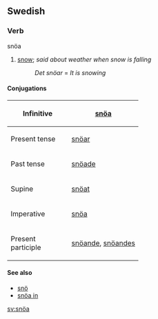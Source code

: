 ==Swedish==
===Verb===
;snöa
#[[snow]]; ''said about weather when snow is falling''
#:''Det snöar'' = ''It is snowing''
====Conjugations====
{| border=1 cellspacing=0
|- align=center
! width=125 bgcolor="#FFFFF0" | Infinitive
| [[snöa]]
|- align=center
! width=125 bgcolor="#FFFFF0" | Present tense
| [[snöar]]
|- align=center
! width=125 bgcolor="#FFFFF0" | Past tense
| [[snöade]]
|- align=center
! width=125 bgcolor="#FFFFF0" | Supine
| [[snöat]]
|- align=center
! width=125 bgcolor="#FFFFF0" | Imperative
| [[snöa]]
|- align=center
! width=125 bgcolor="#FFFFF0" | Present participle
| colspan=2 | [[snöande]], [[snöandes]]
|}
====See also====
*[[snö]]
*[[snöa in]]
[[sv:snöa]]